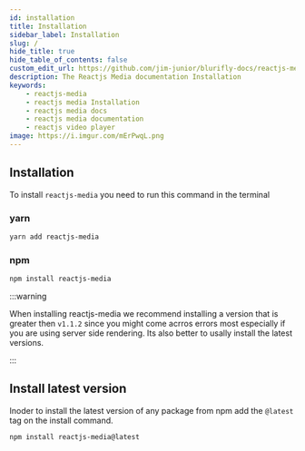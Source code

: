 ```yaml
---
id: installation
title: Installation
sidebar_label: Installation
slug: /
hide_title: true
hide_table_of_contents: false
custom_edit_url: https://github.com/jim-junior/blurifly-docs/reactjs-media/installation.mdx
description: The Reactjs Media documentation Installation
keywords:
    - reactjs-media
    - reactjs media Installation
    - reactjs media docs
    - reactjs media documentation
    - reactjs video player
image: https://i.imgur.com/mErPwqL.png
---
```


## Installation

To install `reactjs-media` you need to run this command in the terminal

### yarn

```bash
yarn add reactjs-media
```

### npm

```bash
npm install reactjs-media
```

:::warning

When installing reactjs-media we recommend installing a version that is greater then `v1.1.2` since you might come acrros errors most especially if you are using server side rendering. Its also better to usally install the latest versions.

:::

## Install latest version

Inoder to install the latest version of any package from npm add the `@latest` tag on the install command.

```bash
npm install reactjs-media@latest
```
